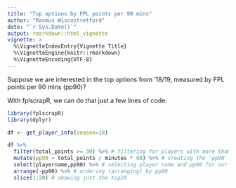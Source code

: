 ```yaml
---
title: "Top options by FPL points per 90 mins"
author: "Rasmus Wiscostretford"
date: "`r Sys.Date()`"
output: rmarkdown::html_vignette
vignette: >
  %\VignetteIndexEntry{Vignette Title}
  %\VignetteEngine{knitr::rmarkdown}
  %\VignetteEncoding{UTF-8}
---
```


Suppose we are interested in the top options from '18/19, measured by FPL points per 90 mins (pp90)?

With fplscrapR, we can do that just a few lines of code:

```r
library(fplscrapR)
library(dplyr)
```

```r
df <- get_player_info(season=18)

df %>% 
  filter(total_points >= 30) %>% # filtering for players with more than 30 points scored
  mutate(pp90 = total_points / minutes * 90) %>% # creating the 'pp90' variable
  select(playername,pp90) %>% # selecting player name and pp90 for our table
  arrange(-pp90) %>% # ordering (arranging) by pp90
  slice(1:20) # showing just the top20
```
